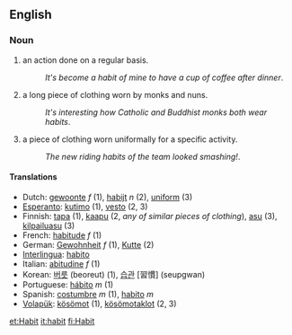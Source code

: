 ==English==
=== Noun ===
#an action done on a regular basis.
#:''It's become a habit of mine to have a cup of coffee after dinner''.
#a long piece of clothing worn by monks and nuns.
#:''It's interesting how Catholic and Buddhist monks both wear habits''.
#a piece of clothing worn uniformally for a specific activity.
#:''The new riding habits of the team looked smashing!''.

==== Translations ====
*Dutch: [[gewoonte]] ''f'' (1), [[habijt]] ''n'' (2), [[uniform]] (3)
*[[Esperanto]]: [[kutimo]] (1), [[vesto]] (2, 3)
*Finnish: [[tapa#Finnish|tapa]] (1), [[kaapu]] (2, ''any of similar pieces of clothing''), [[asu#Finnish|asu]] (3), [[kilpailuasu]] (3)
*French: [[habitude]] ''f'' (1)
*German: [[Gewohnheit]] ''f'' (1), [[Kutte]] (2)
*[[Interlingua]]: [[habito]]
*Italian: [[abitudine]] ''f'' (1)
*Korean: [[버릇]] (beoreut) (1), [[습관]] [習慣] (seupgwan)
*Portuguese: [[hábito]] ''m'' (1)
*Spanish: [[costumbre]] ''m'' (1), [[habito]] ''m''
*[[Volapük]]: [[kösömot]] (1), [[kösömotaklot]] (2, 3)

[[et:Habit]]
[[it:habit]]
[[fi:Habit]]